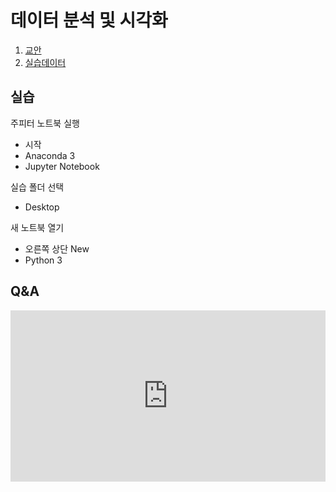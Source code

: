 # 데이터 분석 및 시각화

1. [교안](https://buly.kr/YefoRe)
2. [실습데이터](https://buly.kr/44xpPE2)

## 실습

주피터 노트북 실행
- 시작
- Anaconda 3
- Jupyter Notebook

실습 폴더 선택
- Desktop

새 노트북 열기
- 오른쪽 상단 New
- Python 3

## Q&A
<iframe src="https://tally.so/embed/wbOOKg?alignLeft=1&hideTitle=1&transparentBackground=1&dynamicHeight=0" loading="lazy" width="100%" height="274" frameborder="0" marginheight="0" marginwidth="0" title="Q&A"></iframe>
